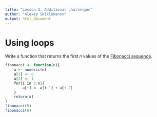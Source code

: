 ```yaml
---
title: "Lesson 3: Additional challenges"
author: "Alexey Shiklomanov"
output: html_document
---
```


# Using loops

Write a function that returns the first *n* values of the [Fibonacci sequence](https://www.mathsisfun.com/numbers/fibonacci-sequence.html).

```r
fibonacci <- function(n){
    a <- numeric(n)
    a[1] <- 0
    a[2] <- 1
    for(i in 3:n){
        a[i] <- a[i-1] + a[i-2]
    }
    return(a)
}
fibonacci(5)
fibonacci(8)
```
